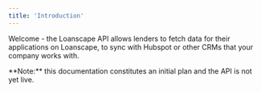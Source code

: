 ```yaml
---
title: 'Introduction'
---
```


Welcome - the Loanscape API allows lenders to fetch data for their applications on Loanscape, to sync with Hubspot or other CRMs that your company works with.

<Tip>
  **Note:** this documentation constitutes an initial plan and the API is not yet live.
</Tip>